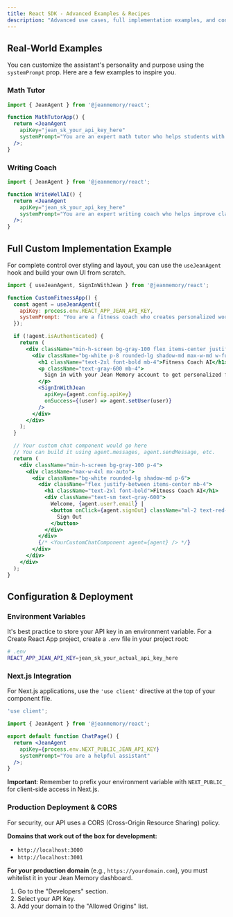 ```yaml
---
title: React SDK - Advanced Examples & Recipes
description: "Advanced use cases, full implementation examples, and configuration guides for the Jean Memory React SDK."
---
```


## Real-World Examples

You can customize the assistant's personality and purpose using the `systemPrompt` prop. Here are a few examples to inspire you.

### Math Tutor

```jsx
import { JeanAgent } from '@jeanmemory/react';

function MathTutorApp() {
  return <JeanAgent 
    apiKey="jean_sk_your_api_key_here"
    systemPrompt="You are an expert math tutor who helps students with algebra, calculus, and statistics"
  />;
}
```

### Writing Coach

```jsx
import { JeanAgent } from '@jeanmemory/react';

function WriteWellAI() {
  return <JeanAgent 
    apiKey="jean_sk_your_api_key_here"
    systemPrompt="You are an expert writing coach who helps improve clarity and engagement"
  />;
}
```

## Full Custom Implementation Example

For complete control over styling and layout, you can use the `useJeanAgent` hook and build your own UI from scratch.

```jsx
import { useJeanAgent, SignInWithJean } from '@jeanmemory/react';

function CustomFitnessApp() {
  const agent = useJeanAgent({
    apiKey: process.env.REACT_APP_JEAN_API_KEY,
    systemPrompt: "You are a fitness coach who creates personalized workout plans"
  });

  if (!agent.isAuthenticated) {
    return (
      <div className="min-h-screen bg-gray-100 flex items-center justify-center">
        <div className="bg-white p-8 rounded-lg shadow-md max-w-md w-full">
          <h1 className="text-2xl font-bold mb-4">Fitness Coach AI</h1>
          <p className="text-gray-600 mb-4">
            Sign in with your Jean Memory account to get personalized fitness coaching.
          </p>
          <SignInWithJean
            apiKey={agent.config.apiKey}
            onSuccess={(user) => agent.setUser(user)}
          />
        </div>
      </div>
    );
  }

  // Your custom chat component would go here
  // You can build it using agent.messages, agent.sendMessage, etc.
  return (
    <div className="min-h-screen bg-gray-100 p-4">
      <div className="max-w-4xl mx-auto">
        <div className="bg-white rounded-lg shadow-md p-6">
          <div className="flex justify-between items-center mb-4">
            <h1 className="text-2xl font-bold">Fitness Coach AI</h1>
            <div className="text-sm text-gray-600">
              Welcome, {agent.user?.email} | 
              <button onClick={agent.signOut} className="ml-2 text-red-600">
                Sign Out
              </button>
            </div>
          </div>
          {/* <YourCustomChatComponent agent={agent} /> */}
        </div>
      </div>
    </div>
  );
}
```

## Configuration & Deployment

### Environment Variables

It's best practice to store your API key in an environment variable. For a Create React App project, create a `.env` file in your project root:

```bash
# .env
REACT_APP_JEAN_API_KEY=jean_sk_your_actual_api_key_here
```

### Next.js Integration

For Next.js applications, use the `'use client'` directive at the top of your component file.

```jsx
'use client';

import { JeanAgent } from '@jeanmemory/react';

export default function ChatPage() {
  return <JeanAgent 
    apiKey={process.env.NEXT_PUBLIC_JEAN_API_KEY}
    systemPrompt="You are a helpful assistant"
  />;
}
```
**Important**: Remember to prefix your environment variable with `NEXT_PUBLIC_` for client-side access in Next.js.

### Production Deployment & CORS

For security, our API uses a CORS (Cross-Origin Resource Sharing) policy.

**Domains that work out of the box for development:**
- `http://localhost:3000`
- `http://localhost:3001`

**For your production domain** (e.g., `https://yourdomain.com`), you must whitelist it in your Jean Memory dashboard.
1.  Go to the "Developers" section.
2.  Select your API Key.
3.  Add your domain to the "Allowed Origins" list.
